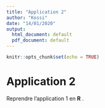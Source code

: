 ```yaml
---
title: "Application 2"
author: "Kossi"
date: "14/01/2020"
output:
  html_document: default
  pdf_document: default
---
```


```r
knitr::opts_chunk$set(echo = TRUE)
```


# Application 2

Reprendre l'application 1 en **R** .
<br>